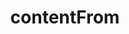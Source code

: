 ---
title: 'contentFrom'
openapi: 'openapi-contentFrom POST /'
description: 'Returns transactions in the txpool from the given address.'
---